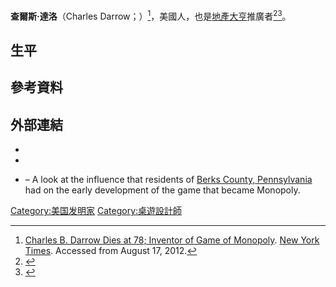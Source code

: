 {{Infobox person
| name = Charles B. Darrow
| image = Charlie Darrow.png
| birth_date = {{birth date|1889|8|10}}
| birth_place = [[美國|美國]][[賓夕法尼亞州|賓夕法尼亞州]][[費城|費城]]
| death_date = {{death date and age|1967|8|29|1889|8|10}}
| death_place = [[美國|美國]][[賓夕法尼亞州|賓夕法尼亞州]][[巴克斯縣|巴克斯縣]]
}}

'''查爾斯·達洛'''（Charles Darrow；{{bd|1889年|8月10日|1967年|8月29日}}）<ref>[http://select.nytimes.com/gst/abstract.html?res=F00B12F6345E137A93CBAB1783D85F438685F9 Charles B. Darrow Dies at 78; Inventor of Game of Monopoly]. [[New_York_Times|New York Times]]. Accessed from August 17, 2012.</ref>，美國人，也是[[地產大亨|地產大亨]]推廣者<ref>{{cite book|last=Walsh|first=Tim|title=The Playmakers: Amazing Origins of Timeless Toys|publisher=Keys Publishing|year=2004|isbn=0-9646973-4-3|pages=45}}</ref><ref>{{cite book|last=Axelrod|first=Alan|title=Everything I Know about Business I Learned from Monopoly|url=https://archive.org/details/everythingiknowa00axel|publisher=Running Press|year=2002|isbn=0-7624-1327-1|pages=[https://archive.org/details/everythingiknowa00axel/page/18 18]}}</ref>。

==生平==

==參考資料==
{{Reflist}}

==外部連結==
*{{Cite web |url=http://www.washingtonfreepress.org/36/court.html |title=Article covering court battle over Monopoly |access-date=2015-02-19 |archive-url=https://web.archive.org/web/20041025080832/http://www.washingtonfreepress.org/36/court.html |archive-date=2004-10-25 |dead-url=yes }}
*{{Cite web |url=http://tt.tf/gamehist/mon-index.html |title=Early history of Monopoly |access-date=2015-02-19 |archive-url=https://web.archive.org/web/20090129202208/http://tt.tf/gamehist/mon-index.html |archive-date=2009-01-29 |dead-url=yes }}
*{{Cite web |url=http://tt.tf/gamehist/articles/berks2boardwalk.html |title="From Berks to Boardwalk" |access-date=2015-02-19 |archive-url=https://web.archive.org/web/20081210121920/http://tt.tf/gamehist/articles/berks2boardwalk.html |archive-date=2008-12-10 |dead-url=yes }} – A look at the influence that residents of [[Berks_County,_Pennsylvania|Berks County, Pennsylvania]] had on the early development of the game that became Monopoly.

[[Category:美国发明家|Category:美国发明家]]
[[Category:桌遊設計師|Category:桌遊設計師]]